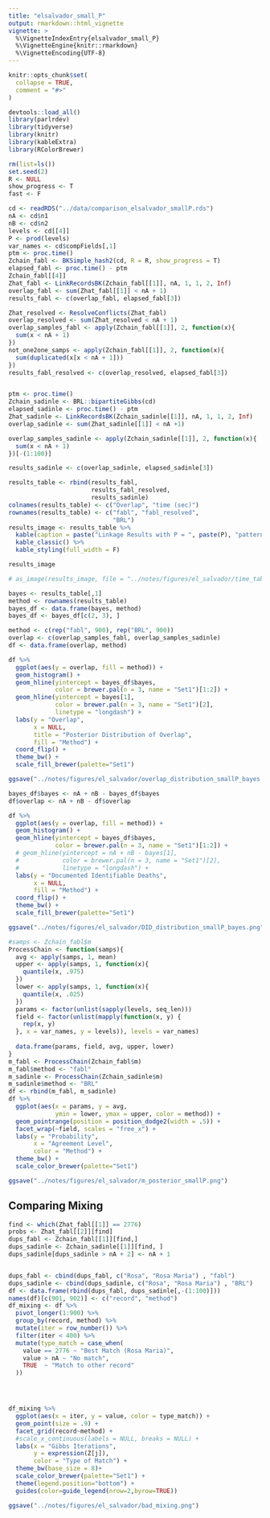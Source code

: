 ```yaml
---
title: "elsalvador_small_P"
output: rmarkdown::html_vignette
vignette: >
  %\VignetteIndexEntry{elsalvador_small_P}
  %\VignetteEngine{knitr::rmarkdown}
  %\VignetteEncoding{UTF-8}
---
```


```r
knitr::opts_chunk$set(
  collapse = TRUE,
  comment = "#>"
)
```

```r
devtools::load_all()
library(parlrdev)
library(tidyverse)
library(knitr)
library(kableExtra)
library(RColorBrewer)
```

```r
rm(list=ls())
set.seed(2)
R <- NULL
show_progress <- T
fast <- F

cd <- readRDS("../data/comparison_elsalvador_smallP.rds")
nA <- cd$n1
nB <- cd$n2
levels <- cd[[4]]
P <- prod(levels) 
var_names <- cd$compFields[,1]
ptm <- proc.time()
Zchain_fabl <- BKSimple_hash2(cd, R = R, show_progress = T)
elapsed_fabl <- proc.time() - ptm
Zchain_fabl[[4]]
Zhat_fabl <- LinkRecordsBK(Zchain_fabl[[1]], nA, 1, 1, 2, Inf)
overlap_fabl <- sum(Zhat_fabl[[1]] < nA + 1)
results_fabl <- c(overlap_fabl, elapsed_fabl[3])

Zhat_resolved <- ResolveConflicts(Zhat_fabl)
overlap_resolved <- sum(Zhat_resolved < nA + 1)
overlap_samples_fabl <- apply(Zchain_fabl[[1]], 2, function(x){
  sum(x < nA + 1)
})
not_one2one_samps <- apply(Zchain_fabl[[1]], 2, function(x){
  sum(duplicated(x[x < nA + 1]))
})
results_fabl_resolved <- c(overlap_resolved, elapsed_fabl[3])


ptm <- proc.time()
Zchain_sadinle <- BRL::bipartiteGibbs(cd)
elapsed_sadinle <- proc.time() - ptm
Zhat_sadinle <- LinkRecordsBK(Zchain_sadinle[[1]], nA, 1, 1, 2, Inf)
overlap_sadinle <- sum(Zhat_sadinle[[1]] < nA +1)

overlap_samples_sadinle <- apply(Zchain_sadinle[[1]], 2, function(x){
  sum(x < nA + 1)
})[-(1:100)]

results_sadinle <- c(overlap_sadinle, elapsed_sadinle[3])

results_table <- rbind(results_fabl,
                       results_fabl_resolved,
                       results_sadinle)
colnames(results_table) <- c("Overlap", "time (sec)")
rownames(results_table) <- c("fabl", "fabl_resolved",
                             "BRL")
results_image <- results_table %>%
  kable(caption = paste("Linkage Results with P = ", paste(P), "patterns"), digits = 3) %>%
  kable_classic() %>%
  kable_styling(full_width = F)

results_image

# as_image(results_image, file = "../notes/figures/el_salvador/time_table_small_P.png")


```


```r
bayes <- results_table[,1]
method <- rownames(results_table)
bayes_df <- data.frame(bayes, method)
bayes_df <- bayes_df[c(2, 3), ]

method <- c(rep("fabl", 900), rep("BRL", 900))
overlap <- c(overlap_samples_fabl, overlap_samples_sadinle)
df <- data.frame(overlap, method)

df %>% 
  ggplot(aes(y = overlap, fill = method)) +
  geom_histogram() + 
  geom_hline(yintercept = bayes_df$bayes,
             color = brewer.pal(n = 3, name = "Set1")[1:2]) + 
  geom_hline(yintercept = bayes[1],
             color = brewer.pal(n = 3, name = "Set1")[2],
             linetype = "longdash") +
  labs(y = "Overlap",
       x = NULL,
       title = "Posterior Distribution of Overlap",
       fill = "Method") +
  coord_flip() + 
  theme_bw() + 
  scale_fill_brewer(palette="Set1")

ggsave("../notes/figures/el_salvador/overlap_distribution_smallP_bayes.png")

bayes_df$bayes <- nA + nB - bayes_df$bayes
df$overlap <- nA + nB - df$overlap

df %>% 
  ggplot(aes(y = overlap, fill = method)) +
  geom_histogram() + 
  geom_hline(yintercept = bayes_df$bayes,
             color = brewer.pal(n = 3, name = "Set1")[1:2]) + 
  # geom_hline(yintercept = nA + nB - bayes[1],
  #            color = brewer.pal(n = 3, name = "Set1")[2],
  #            linetype = "longdash") +
  labs(y = "Documented Identifiable Deaths",
       x = NULL,
       fill = "Method") +
  coord_flip() + 
  theme_bw() + 
  scale_fill_brewer(palette="Set1")

ggsave("../notes/figures/el_salvador/DID_distribution_smallP_bayes.png")
```

```r
#samps <- Zchain_fabl$m
ProcessChain <- function(samps){
  avg <- apply(samps, 1, mean)
  upper <- apply(samps, 1, function(x){
    quantile(x, .975)
  })
  lower <- apply(samps, 1, function(x){
    quantile(x, .025)
  })
  params <- factor(unlist(sapply(levels, seq_len)))
  field <- factor(unlist(mapply(function(x, y) {
    rep(x, y)
  }, x = var_names, y = levels)), levels = var_names)
  
  data.frame(params, field, avg, upper, lower)
}
m_fabl <- ProcessChain(Zchain_fabl$m)
m_fabl$method <- "fabl"
m_sadinle <- ProcessChain(Zchain_sadinle$m)
m_sadinle$method <- "BRL"
df <- rbind(m_fabl, m_sadinle)
df %>% 
  ggplot(aes(x = params, y = avg,
             ymin = lower, ymax = upper, color = method)) +
  geom_pointrange(position = position_dodge2(width = .5)) +
  facet_wrap(~field, scales = "free_x") + 
  labs(y = "Probability",
       x = "Agreement Level",
       color = "Method") + 
  theme_bw() + 
  scale_color_brewer(palette="Set1")

ggsave("../notes/figures/el_salvador/m_posterior_smallP.png")


```

## Comparing Mixing

```r
find <- which(Zhat_fabl[[1]] == 2776)
probs <- Zhat_fabl[[2]][find]
dups_fabl <- Zchain_fabl[[1]][find,]
dups_sadinle <- Zchain_sadinle[[1]][find, ]
dups_sadinle[dups_sadinle > nA + 2] <- nA + 1


dups_fabl <- cbind(dups_fabl, c("Rosa", "Rosa Maria") , "fabl")
dups_sadinle <- cbind(dups_sadinle, c("Rosa", "Rosa Maria") , "BRL")
df <- data.frame(rbind(dups_fabl, dups_sadinle[,-(1:100)]))
names(df)[c(901, 902)] <- c("record", "method")
df_mixing <- df %>% 
  pivot_longer(1:900) %>% 
  group_by(record, method) %>% 
  mutate(iter = row_number()) %>% 
  filter(iter < 400) %>% 
  mutate(type_match = case_when(
    value == 2776 ~ "Best Match (Rosa Maria)",
    value > nA ~ "No match",
    TRUE  ~ "Match to other record"
  ))




df_mixing %>% 
  ggplot(aes(x = iter, y = value, color = type_match)) +
  geom_point(size = .9) +
  facet_grid(record~method) + 
  #scale_x_continuous(labels = NULL, breaks = NULL) + 
  labs(x = "Gibbs Iterations",
       y = expression(Z[j]),
       color = "Type of Match") +
  theme_bw(base_size = 8)+
  scale_color_brewer(palette="Set1") +
  theme(legend.position="bottom") +
  guides(color=guide_legend(nrow=2,byrow=TRUE))

ggsave("../notes/figures/el_salvador/bad_mixing.png")
```


